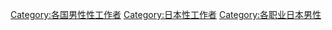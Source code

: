 [[Category:各国男性性工作者|Category:各国男性性工作者]]
[[Category:日本性工作者|Category:日本性工作者]]
[[Category:各职业日本男性|Category:各职业日本男性]]